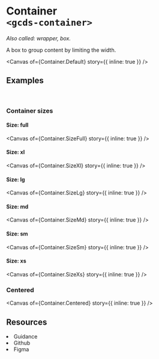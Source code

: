 
<Meta of={Container} name="Overview" />

# Container<br/>`<gcds-container>`

_Also called: wrapper, box._

A box to group content by limiting the width.

<Canvas
  of={Container.Default}
  story={{ inline: true }}
/>

## Examples
<br/>

### Container sizes

#### Size: full

<Canvas
  of={Container.SizeFull}
  story={{ inline: true }}
/>

#### Size: xl

<Canvas
  of={Container.SizeXl}
  story={{ inline: true }}
/>

#### Size: lg

<Canvas
  of={Container.SizeLg}
  story={{ inline: true }}
/>

#### Size: md

<Canvas
  of={Container.SizeMd}
  story={{ inline: true }}
/>

#### Size: sm

<Canvas
  of={Container.SizeSm}
  story={{ inline: true }}
/>

#### Size: xs

<Canvas
  of={Container.SizeXs}
  story={{ inline: true }}
/>

### Centered

<Canvas
  of={Container.Centered}
  story={{ inline: true }}
/>

## Resources

<div>
  <li>
    <gcds-button type="link" button-style="text-only" href="" target="_blank">Guidance</gcds-button>
  </li>
  <li>
    <gcds-button type="link" button-style="text-only" href="" target="_blank">Github</gcds-button>
  </li>
  <li>
    <gcds-button type="link" button-style="text-only" href="" target="_blank">Figma</gcds-button>
  </li>
</div>
